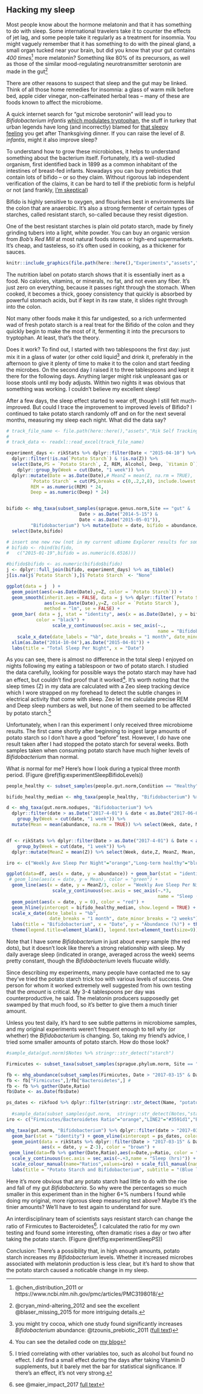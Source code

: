 ## Hacking my sleep {#experimentSleep}

Most people know about the hormone melatonin and that it has something to do with sleep. Some international travelers take it to counter the effects of jet lag, and some people take it regularly as a treatment for insomnia.  You might vaguely remember that it has something to do with the pineal gland, a small organ tucked near your brain, but did you know that your gut contains *400 times*^[@chen_distribution_2011 or https://www.ncbi.nlm.nih.gov/pmc/articles/PMC3198018/] more melatonin?  Something like 80% of its precursors, as well as those of the similar mood-regulating neurotransmitter serotonin are made in the gut^[@cryan_mind-altering_2012 and see the excellent @blaser_missing_2015 for more intriguing details.]

There are other reasons to suspect that sleep and the gut may be linked. Think of all those home remedies for insomnia: a glass of warm milk before bed, apple cider vinegar, non-caffeinated herbal teas -- many of these are foods known to affect the microbiome. 

A quick internet search for "gut microbe serotonin" will lead you to _Bifidobacterium infantis_ [which modulates tryptophan](http://www.pnas.org/content/108/7/3047.long), the stuff in turkey that urban legends have long (and incorrectly) blamed for [that sleepy feeling](http://www.webmd.com/food-recipes/features/the-truth-about-tryptophan) you get after Thanksgiving dinner. If you can raise the level of _B. infantis_, might it also improve sleep?

To understand how to grow these microbiobes, it helps to understand something about the bacterium itself. Fortunately, it's a well-studied organism, first identified back in 1899 as a common inhabitant of the intestines of breast-fed infants. Nowadays you can buy prebiotics that contain lots of bifido – or so they claim. Without rigorous lab independent verification of the claims, it can be hard to tell if the prebiotic form is helpful or not (and frankly, [I'm skeptical](#experimentProbiotics))

Bifido is highly sensitive to oxygen, and flourishes best in environments like the colon that are anaerobic. It's also a strong fermenter of certain types of starches, called resistant starch, so-called because they resist digestion.

One of the best resistant starches is plain old potato starch, made by finely grinding tubers into a light, white powder. You can buy an organic version from *Bob's Red Mill* at most natural foods stores or high-end supermarkets. It's cheap, and tasteless, so it's often used in cooking, as a thickener for sauces.


```r

knitr::include_graphics(file.path(here::here(),"Experiments","assets","experimentSleepBobsRedMillFront.jpg"))
```


The nutrition label on potato starch shows that it is essentially inert as a food. No calories, vitamins, or minerals, no fat, and not even any fiber. It's just zero on everything, because it passes right through the stomach. When cooked, it becomes a thick, gooey consistency that quickly is absorbed by powerful stomach acids, but if kept in its raw state, it slides right through into the colon.

Not many other foods make it this far undigested, so a rich unfermented wad of fresh potato starch is a real treat for the Bifido of the colon and they quickly begin to make the most of it, fermenting it into the precursors to tryptophan. At least, that's the theory.

Does it work?  To find out, I started with two tablespoons the first day: just mix it in a glass of water (or other cold liquid^[you might try cocoa, which one study found significantly increases *Bifidobacterium* abundance: @tzounis_prebiotic_2011 ([full text](https://academic.oup.com/ajcn/article/93/1/62/4597700#112962129))] and drink it, preferably in the afternoon to give it plenty of time to make it to the colon and start feeding the microbes. On the second day I raised it to three tablespoons and kept it there for the following days. Anything larger might risk unpleasant gas or loose stools until my body adjusts. Within two nights it was obvious that something was working. I couldn't believe my excellent sleep!

After a few days, the sleep effect started to wear off, though I still felt much-improved. But could I trace the improvement to improved levels of Bifido? I continued to take potato starch randomly off and on for the next several months, measuring my sleep each night. What did the data say?

```r
# track_file_name <- file.path(here::here(),"assets","Rik Self Tracking 2015.xlsx")
# 
# track_data <- readxl::read_excel(track_file_name)

experiment_days <- rikStats %>% dplyr::filter(Date < "2015-04-10") %>%
  dplyr::filter(!is.na(`Potato Starch`) & !is.na(Z)) %>%
  select(Date,PS = `Potato Starch`, Z, REM, Alcohol, Deep, `Vitamin D`) %>%
    dplyr::group_by(Week = cut(Date, "1 week")) %>%
  dplyr::mutate(Date = as.Date(Date),# MeanZ = mean(Z, na.rm = TRUE),
         `Potato Starch` = cut(PS,breaks = c(0,.2,2,8), include.lowest = TRUE, labels =c("None", "Low", "High")),
         REM = as.numeric(REM) * 24,
         Deep = as.numeric(Deep) * 24) 


bifido <- mhg_taxa(subset_samples(sprague.genus.norm,Site == "gut" &
                           Date > as.Date("2014-5-15") &
                           Date < as.Date("2015-05-01")),
         "Bifidobacterium") %>% mutate(Date = date, bifido = abundance/10000) %>%
  select(Date,bifido)

# insert one new row (not in my current uBiome Explorer results for some reason, but for which I have JSON data)
# bifido <- rbind(bifido,
#   c("2015-01-19",bifido = as.numeric(6.6516)))

#bifido$bifido <- as.numeric(bifido$bifido)
j <- dplyr::full_join(bifido, experiment_days) %>% as_tibble()
j[is.na(j$`Potato Starch`),]$`Potato Starch` <- "None"

ggplot(data = j  ) +
  geom_point(aes(x=as.Date(Date),y=Z, color = `Potato Starch`)) +
  geom_smooth(inherit.aes = FALSE, data = j %>% dplyr::filter(`Potato Starch` %in% c("Low","None")),
              aes(x=as.Date(Date),y=Z, color = `Potato Starch`),
              method = "lm", se = FALSE) +
  geom_bar( data = j, stat = "identity", aes(x = as.Date(Date), y = bifido),
           color = "black") +
                 scale_y_continuous(sec.axis = sec_axis(~.,
                                                        name = "Bifidobacterium (%)")) +
    scale_x_date(date_labels = "%b", date_breaks = "1 month", date_minor_breaks = "2 weeks") +
  xlim(as.Date("2014-10-04"),as.Date("2015-04-01")) +
  labs(title = "Total Sleep Per Night", x = "Date")
```

As you can see, there is almost no difference in the total sleep I enjoyed on nights following my eating a tablespoon or two of potato starch. I studied the data carefully, looking for possible ways the potato starch may have had an effect, but couldn't find proof that it worked^[You can see the detailed code on [my blog](https://richardsprague.com/post/2019/02/09/reevaluating_sleep_experiments/)]. It's worth noting that the sleep times (Z) in my data are calculated with a Zeo sleep tracking device which I wore strapped on my forehead to detect the subtle changes in electrical activity that come with sleep. Zeo let me calculate precise REM and Deep sleep numbers as well, but none of them seemed to be affected by potato starch.^[I tried correlating with other variables too, such as alcohol but found no effect. I *did* find a small effect during the days after taking Vitamin D supplements, but it barely met the bar for statistical significance. If there's an effect, it's not very strong.]

Unfortunately, when I ran this experiment I only received three microbiome results. The first came shortly after beginning to ingest large amounts of potato starch so I don't have a good "before" test. However, I *do* have one result taken after I had stopped the potato starch for several weeks. Both samples taken when consuming potato starch have much higher levels of _Bifidobacterium_ than normal. 

What _is_ normal for me? Here's how I look during a typical three month period. (Figure \@ref(fig:experimentSleepBifidoLevels))

```r

people_healthy <- subset_samples(people.gut.norm,Condition == "Healthy")

bifido_healthy_median <- mhg_taxa(people_healthy, "Bifidobacterium") %>% pull(abundance) %>% median()/10000

d <- mhg_taxa(gut.norm.nodupes, "Bifidobacterium") %>% 
  dplyr::filter(date > as.Date("2017-4-01") & date < as.Date("2017-06-01")) %>% mutate(abundance = abundance /10000) %>% 
    group_by(Week = cut(date, "1 week")) %>% 
  mutate(Mean = mean(abundance, na.rm = TRUE)) %>% select(Week, date, Mean, abundance)


df <- rikStats %>% dplyr::filter(Date > as.Date("2017-4-01") & Date < as.Date("2017-06-01")) %>% select(date = Date, Z) %>% dplyr::left_join(d) %>%
    group_by(Week = cut(date, "1 week")) %>% 
  dplyr::mutate(MeanZ = mean(Z)) %>% select(Week, date,Z, MeanZ, Mean, abundance)

iro <- c("Weekly Ave Sleep Per Night"="orange","Long-term healthy"="blue","BAR"="#62c76b")

ggplot(data=df, aes(x = date, y = abundance)) + geom_bar(stat = "identity") +
 # geom_line(aes(x = date, y = Mean), color = "green") + 
  geom_line(aes(x = date, y = MeanZ/3, color = "Weekly Ave Sleep Per Night"),  stat = "identity") + 
                 scale_y_continuous(sec.axis = sec_axis(~.*3,
                                                        name = "Sleep (Weekly Mean)")) +
  geom_point(aes(x = date, y = 0), color = "red") + 
  geom_hline(yintercept = bifido_healthy_median, show.legend = TRUE) +
  scale_x_date(date_labels = "%b",
                date_breaks = "1 month", date_minor_breaks = "2 weeks") +
  labs(title = "Bifidobacterium", x = "Date", y = "Abundance (%)") + theme(axis.title.x = element_blank()) + 
  theme(legend.title=element_blank(), legend.text=element_text(size=9))
```

Note that I have some *Bifidobacterium* in just about every sample (the red dots), but it doesn't look like there's a strong relationship with sleep. My daily average sleep (indicated in orange, averaged across the week) seems pretty constant, though the *Bifidobacterium* levels flucuate wildly.

Since describing my experiments, many people have contacted me to say they've tried the potato starch trick too with various levels of success. One person for whom it worked extremely well suggested from his own testing that the *amount* is critical. My 3-4 tablespoons per day was counterproductive, he said. The melatonin producers supposedly get swamped by that much food, so it's better to give them a much tinier amount.

Unless you test daily, it's hard to see subtle patterns in microbiome samples, and my original experiments weren't frequent enough to tell why (or whether) the _Bifidobacterium_ is changing. So, taking my friend's advice, I tried some smaller amounts of potato starch. How do those look?

```r

#sample_data(gut.norm)$Notes %>% stringr::str_detect("starch")

Firmicutes <- subset_taxa(subset_samples(sprague.phylum.norm, Site == "gut"), Phylum %in% c("Firmicutes","Bacteroidetes"))

fb <- mhg_abundance(subset_samples(Firmicutes, Date > "2017-03-15" & Date < "2017-04-15"))/10000 
fb <- fb["Firmicutes",]/fb["Bacteroidetes",] # 
fb <- fb %>% gather(Date,Ratio)
fb$Date <- as.Date(fb$Date)

ps_dates <- rikfood %>% dplyr::filter(stringr::str_detect(Name, "potato starch")) %>% select(Date,Name) %>% pull(Date)
  
  #sample_data(subset_samples(gut.norm,  stringr::str_detect(Notes,"starch") ))[,c("Date","SSR","Label")] %>% pull(Date)
iro <- c("Firmicutes/Bacteroidetes Ratio"="orange","LINE2"="#3591d1","BAR"="#62c76b")

mhg_taxa(gut.norm, "Bifidobacterium") %>% dplyr::filter(date > "2017-03-15" & date < "2017-04-15") %>% ggplot(aes(x=date,y=abundance/10000)) +  geom_point(aes(x = date, y = 0), color = "red") + 
  geom_bar(stat = "identity") + geom_vline(xintercept = ps_dates, color = "blue") +
  geom_point(data = rikStats %>% dplyr::filter(Date > "2017-03-15" & Date < "2017-04-15") %>% mutate(date = Date),
             aes(x = date, y = Z-3), color = "brown") +
 geom_line(data=fb %>% gather(Date,Ratio),aes(x=Date,y=Ratio, color = "Firmicutes/Bacteroidetes Ratio")) +
  scale_y_continuous(sec.axis = sec_axis(~.+3,name = "Sleep (hrs)")) +
  scale_colour_manual(name="Ratios",values=iro) + scale_fill_manual(name="Sleep",values=iro) +
  labs(title = "Potato Starch and Bifidobacterium", subtitle = "(Blue lines are days I took some potato starch)", y = "Bifidobacterium (%)") +   theme(axis.title.y.right = element_text(color = "brown"), axis.text.y.right = element_text(color = "brown")) + theme(legend.title=element_blank(), legend.text=element_text(size=9))

```

Here it's more obvious that any potato starch had little to do with the rise and fall of my gut _Bifidobacteria_. So why were the percentages so much smaller in this experiment than in the higher 6+% numbers I found while doing my original, more rigorous sleep measuring test above? Maybe it's the tinier amounts? We'll have to test again to understand for sure.

An interdisciplinary team of scientists says resistant starch can change the ratio of Firmicutes to Bacteroidetes^[see @maier_impact_2017 [full text](https://mbio.asm.org/content/8/5/e01343-17
)]. I calculated the ratio for my own testing and found some interesting, often dramatic rises a day or two after taking the potato starch. (Figure \@ref(fig:experimentSleepPS)) 

Conclusion: There's a possibility that, in high enough amounts, potato starch increases my _Bifidobacterium_ levels. Whether it increased microbes associated with melatonin production is less clear, but it's hard to show that the potato starch caused a noticable change in my sleep.





